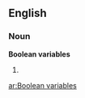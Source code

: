 ==English==

===Noun===
'''Boolean variables'''

# {{plural of|Boolean variable}}

[[ar:Boolean variables]]